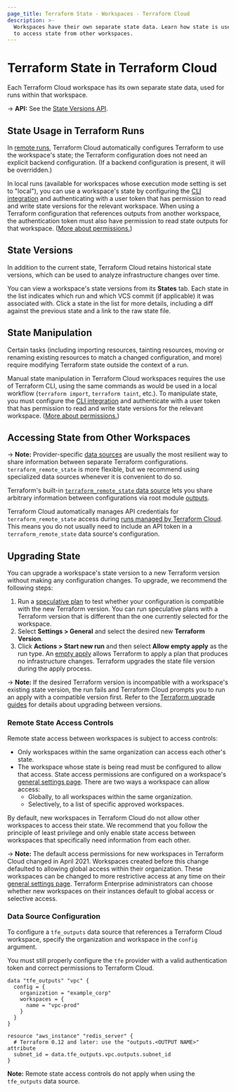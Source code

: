 ```yaml
---
page_title: Terraform State - Workspaces - Terraform Cloud
description: >-
  Workspaces have their own separate state data. Learn how state is used and how
  to access state from other workspaces.
---
```


# Terraform State in Terraform Cloud

Each Terraform Cloud workspace has its own separate state data, used for runs within that workspace.

-> **API:** See the [State Versions API](/cloud-docs/api-docs/state-versions).

## State Usage in Terraform Runs

In [remote runs](/cloud-docs/run), Terraform Cloud automatically configures Terraform to use the workspace's state; the Terraform configuration does not need an explicit backend configuration. (If a backend configuration is present, it will be overridden.)

In local runs (available for workspaces whose execution mode setting is set to "local"), you can use a workspace's state by configuring the [CLI integration](/cli/cloud) and authenticating with a user token that has permission to read and write state versions for the relevant workspace. When using a Terraform configuration that references outputs from another workspace, the authentication token must also have permission to read state outputs for that workspace. ([More about permissions.](/cloud-docs/users-teams-organizations/permissions))

[permissions-citation]: #intentionally-unused---keep-for-maintainers

## State Versions

In addition to the current state, Terraform Cloud retains historical state versions, which can be used to analyze infrastructure changes over time.

You can view a workspace's state versions from its **States** tab. Each state in the list indicates which run and which VCS commit (if applicable) it was associated with. Click a state in the list for more details, including a diff against the previous state and a link to the raw state file.

## State Manipulation

Certain tasks (including importing resources, tainting resources, moving or renaming existing resources to match a changed configuration, and more) require modifying Terraform state outside the context of a run.

Manual state manipulation in Terraform Cloud workspaces requires the use of Terraform CLI, using the same commands as would be used in a local workflow (`terraform import`, `terraform taint`, etc.). To manipulate state, you must configure the [CLI integration](/cli/cloud) and authenticate with a user token that has permission to read and write state versions for the relevant workspace. ([More about permissions.](/cloud-docs/users-teams-organizations/permissions))

[permissions-citation]: #intentionally-unused---keep-for-maintainers

## Accessing State from Other Workspaces

-> **Note:** Provider-specific [data sources](/language/data-sources) are usually the most resilient way to share information between separate Terraform configurations. `terraform_remote_state` is more flexible, but we recommend using specialized data sources whenever it is convenient to do so.

Terraform's built-in [`terraform_remote_state` data source](/language/state/remote-state-data) lets you share arbitrary information between configurations via root module [outputs](/language/values/outputs).

Terraform Cloud automatically manages API credentials for `terraform_remote_state` access during [runs managed by Terraform Cloud](/cloud-docs/run#remote-operations). This means you do not usually need to include an API token in a `terraform_remote_state` data source's configuration.

## Upgrading State

You can upgrade a workspace's state version to a new Terraform version without making any configuration changes. To upgrade, we recommend the following steps:

1.  Run a [speculative plan](/cloud-docs/run/ui#testing-terraform-upgrades-with-speculative-plans) to test whether your configuration is compatible with the new Terraform version. You can run speculative plans with a Terraform version that is different than the one currently selected for the workspace.
1.  Select **Settings > General** and select the desired new **Terraform Version**.
1.  Click **Actions > Start new run** and then select **Allow empty apply** as the run type. An [empty apply](/cloud-docs/run/modes-and-options#allow-empty-apply) allows Terraform to apply a plan that produces no infrastructure changes. Terraform upgrades the state file version during the apply process.

-> **Note:** If the desired Terraform version is incompatible with a workspace's existing state version, the run fails and Terraform Cloud prompts you to run an apply with a compatible version first. Refer to the [Terraform upgrade guides](/language/upgrade-guides) for details about upgrading between versions.

### Remote State Access Controls

Remote state access between workspaces is subject to access controls:

- Only workspaces within the same organization can access each other's state.
- The workspace whose state is being read must be configured to allow that access. State access permissions are configured on a workspace's [general settings page](/cloud-docs/workspaces/settings). There are two ways a workspace can allow access:
  - Globally, to all workspaces within the same organization.
  - Selectively, to a list of specific approved workspaces.

By default, new workspaces in Terraform Cloud do not allow other workspaces to access their state. We recommend that you follow the principle of least privilege and only enable state access between workspaces that specifically need information from each other.

-> **Note:** The default access permissions for new workspaces in Terraform Cloud changed in April 2021. Workspaces created before this change defaulted to allowing global access within their organization. These workspaces can be changed to more restrictive access at any time on their [general settings page](/cloud-docs/workspaces/settings). Terraform Enterprise administrators can choose whether new workspaces on their instances default to global access or selective access.

### Data Source Configuration

To configure a `tfe_outputs` data source that references a Terraform Cloud workspace, specify the organization and workspace in the `config` argument.

You must still properly configure the `tfe` provider with a valid authentication token and correct permissions to Terraform Cloud. 

```hcl
data "tfe_outputs" "vpc" {
  config = {
    organization = "example_corp"
    workspaces = {
      name = "vpc-prod"
    }
  }
}

resource "aws_instance" "redis_server" {
  # Terraform 0.12 and later: use the "outputs.<OUTPUT NAME>" attribute
  subnet_id = data.tfe_outputs.vpc.outputs.subnet_id
}
```
**Note:** Remote state access controls do not apply when using the `tfe_outputs` data source.